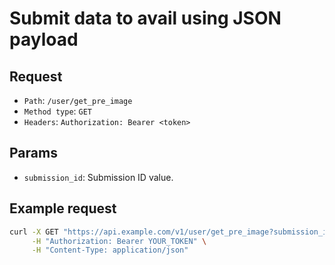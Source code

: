 
# Submit data to avail using JSON payload

## Request

- `Path`: `/user/get_pre_image`
- `Method type`: `GET`
- `Headers`: `Authorization: Bearer <token>`

## Params

- `submission_id`: Submission ID value.

## Example request

```bash
curl -X GET "https://api.example.com/v1/user/get_pre_image?submission_id=<SUBMISSION_ID>" \
     -H "Authorization: Bearer YOUR_TOKEN" \
     -H "Content-Type: application/json"
```
